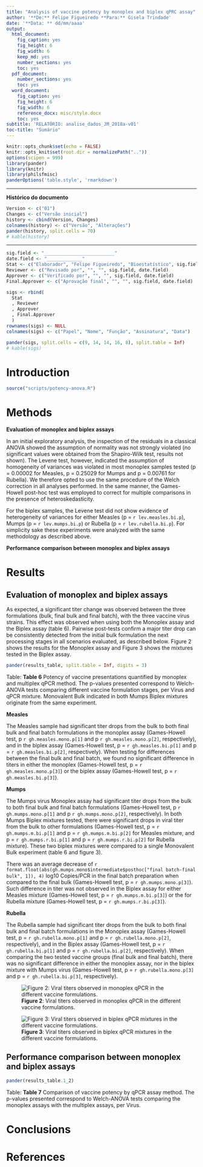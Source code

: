 ```yaml
---
title: "Analysis of vaccine potency by monoplex and biplex qPRC assay"
author: '**De:** Felipe Figueiredo **Para:** Gisela Trindade'
date: '**Data: ** dd/mm/aaaa'
output:
  html_document:
    fig_caption: yes
    fig_height: 6
    fig_width: 6
    keep_md: yes
    number_sections: yes
    toc: yes
  pdf_document:
    number_sections: yes
    toc: yes
  word_document:
    fig_caption: yes
    fig_height: 6
    fig_width: 6
    reference_docx: misc/style.docx
    toc: yes
subtitle: 'RELATÓRIO: analise_dados_JM_2018a-v01'
toc-title: "Sumário"
---
```


```r
knitr::opts_chunk$set(echo = FALSE)
knitr::opts_knit$set(root.dir = normalizePath(".."))
options(scipen = 999)
library(pander)
library(knitr)
library(philsfmisc)
panderOptions('table.style', 'rmarkdown')
```

---

**Histórico do documento**

```r
Version <- c("01")
Changes <- c("Versão inicial")
history <- cbind(Version, Changes)
colnames(history) <- c("Versão", "Alterações")
pander(history, split.cells = 70)
# kable(history)
```

---

<!-- # Assinaturas -->

```r
sig.field <- "__________________________"
date.field <- "_____________"
Stat <- c("Elaborador", "Felipe Figueiredo", "Bioestatístico", sig.field, date.field)
Reviewer <- c("Revisado por", "", "", sig.field, date.field)
Approver <- c("Verificado por", "", "", sig.field, date.field)
Final.Approver <- c("Aprovação final", "", "", sig.field, date.field)

sigs <- rbind(
  Stat
  , Reviewer
  , Approver
  , Final.Approver
  )
rownames(sigs) <- NULL
colnames(sigs) <- c("Papel", "Nome", "Função", "Assinatura", "Data")

pander(sigs, split.cells = c(9, 14, 14, 16, 8), split.table = Inf)
# kable(sigs)
```

<!-- # Lista de abreviaturas -->

# Introduction

<!-- ## Objetivos -->

<!-- ## Recepção e tratamento dos dados -->

```r
source("scripts/potency-anova.R")
```

# Methods

**Evaluation of monoplex and biplex assays**

In an initial exploratory analysis, the inspection of the residuals in a classical ANOVA showed the assumption of normality was not strongly violated (no significant values were obtained from the Shapiro-Wilk test, results not shown).
The Levene test, however, indicated the assumption of homogeneity of variances was violated in most monoplex samples tested (p = 0.00002 for Measles, p = 0.25029 for Mumps and p = 0.00761 for Rubella).
We therefore opted to use the same procedure of the Welch correction in all analyses performed.
In the same manner, the Games-Howell post-hoc test was employed to correct for multiple comparisons in the presence of heteroskedasticity.

For the biplex samples, the Levene test did not show evidence of heterogeneity of variances for either Measles (p = `r lev.measles.bi.p`), Mumps (p = `r lev.mumps.bi.p`) or Rubella (p = `r lev.rubella.bi.p`).
For simplicity sake these experiments were analyzed with the same methodology as described above.

**Performance comparison between monoplex and biplex assays**

# Results

## Evaluation of monoplex and biplex assays

As expected, a significant titer change was observed between the three formulations (bulk, final bulk and final batch), with the three vaccine virus strains.
This effect was observed when using both the Monoplex assay
and the Biplex assay
(table 6).
Pairwise post-tests confirm a major titer drop can be consistently detected from the initial bulk formulation the next processing stages in all scenarios evaluated, as described below.
Figure 2 shows the results for the Monoplex assay and Figure 3 shows the mixtures tested in the Biplex assay.

<!-- monoplex -->
<!-- (p = `r welch.aov.measles.mono.p`, p = `r welch.aov.mumps.mono.p` and p = `r welch.aov.rubella.mono.p` for Measles, Mumps and Rubella, respectively), -->
<!-- biplex -->
<!-- (p = `r welch.aov.measles.bi.p`, p = `r welch.aov.mumps.m.bi.p`, p = `r welch.aov.mumps.r.bi.p`,  and p = `r welch.aov.rubella.bi.p` for Measles, Mumps coupled with Measles, Mumps coupled with Rubella and Rubella, respectively). -->

```r
pander(results_table, split.table = Inf, digits = 3)
```

Table: **Table 6** Potency of vaccine presentations quantified by monoplex and multiplex qPCR
method.
The p-values presented correspond to Welch-ANOVA tests comparing different vaccine formulation stages, per Virus and qPCR mixture.
Monovalent Bulk indicated in both Mumps Biplex mixtures originate from the same experiment.

**Measles**

The Measles sample had significant titer drops from the bulk to both final bulk and final batch formulations
in the monoplex assay
(Games-Howell test, p `r gh.measles.mono.p[1]` and p `r gh.measles.mono.p[2]`, respectively),
and in the biplex assay
(Games-Howell test, p = `r gh.measles.bi.p[1]` and p = `r gh.measles.bi.p[2]`, respectively).
When testing for differences between the final bulk and final batch, we found no significant difference in titers in either the
monoplex (Games-Howell test, p = `r gh.measles.mono.p[3]`) or the
biplex assay (Games-Howell test, p = `r gh.measles.bi.p[3]`).

**Mumps**

The Mumps virus Monoplex assay had significant titer drops from the bulk to both final bulk and final batch formulations
(Games-Howell test, p `r gh.mumps.mono.p[1]` and p `r gh.mumps.mono.p[2]`, respectively).
In both Mumps Biplex mixtures tested, there were significant drops in viral titer from the bulk to other formulations
(Games-Howell test, p = `r gh.mumps.m.bi.p[1]` and p = `r gh.mumps.m.bi.p[2]` for Measles mixture,
and p = `r gh.mumps.r.bi.p[1]` and p = `r gh.mumps.r.bi.p[2]` for Rubella mixture).
These two biplex mixtures were compared to a single Monovalent Bulk experiment (table 6 and figure 3).

There was an average decrease of
`r format.float(abs(gh.mumps.mono$intermediate$posthoc["final batch-final bulk", 1]), 4)`
log10 Copies/PCR in the final batch preparation when compared to the final bulk
(Games-Howell test, p = `r gh.mumps.mono.p[3]`).
Such difference in titer was not observed in the Biplex assay for either
Measles mixture (Games-Howell test, p = `r gh.mumps.m.bi.p[3]`)
or the for
Rubella mixture (Games-Howell test, p = `r gh.mumps.r.bi.p[3]`).

**Rubella**

The Rubella sample had significant titer drops from the bulk to both final bulk and final batch formulations
in the Monoplex assay
(Games-Howell test, p = `r gh.rubella.mono.p[1]` and p = `r gh.rubella.mono.p[2]`, respectively),
and in the Biplex assay
(Games-Howell test, p = `r gh.rubella.bi.p[1]` and p = `r gh.rubella.bi.p[2]`, respectively).
When comparing the two tested vaccine groups (final bulk and final batch), there was no significant difference in either
the monoplex assay, nor in the biplex mixture with Mumps virus
(Games-Howell test, p = `r gh.rubella.mono.p[3]` and  p = `r gh.rubella.bi.p[3]`, respectively).

![**Figure 2**: Viral titers observed in monoplex qPCR in the different vaccine formulations.](../figures/monoplex.png)

![**Figure 3**: Viral titers observed in biplex qPCR mixtures in the different vaccine formulations.](../figures/biplex.png)

## Performance comparison between monoplex and biplex assays

```r
pander(results_table.1_2)
```

Table: **Table 7** Comparison of vaccine potency by qPCR assay method.
The p-values presented correspond to Welch-ANOVA tests comparing the monoplex assays with the multiplex assays, per Virus.

<!-- # Exceções e Desvios do teste -->

# Conclusions

# References

<!-- # Apêndice -->

